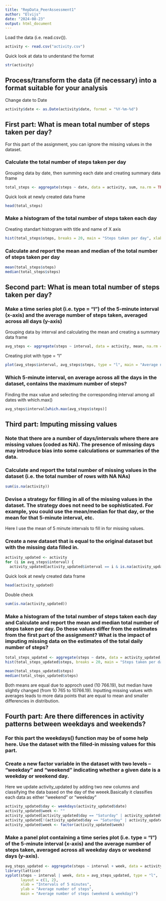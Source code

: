 ```yaml
---
title: "RepData_PeerAssessment1"
author: "Elvijs"
date: "2024-08-23"
output: html_document
---
```


Load the data (i.e. read.csv()).
```r
activity <- read.csv("activity.csv")
```

Quick look at data to understand the format
```r
str(activity)
```

## Process/transform the data (if necessary) into a format suitable for your analysis
Change date to Date
```r
activity$date <- as.Date(activity$date, format = "%Y-%m-%d")
```

## First part: What is mean total number of steps taken per day?
For this part of the assignment, you can ignore the missing values in the dataset.

### Calculate the total number of steps taken per day
Grouping data by date, then summing each date and creating summary data frame
```r
total_steps <- aggregate(steps ~ date, data = activity, sum, na.rm = TRUE)
```

Quick look at newly created data frame
```r
head(total_steps)
```

### Make a histogram of the total number of steps taken each day
Creating standart histogram with title and name of X axis
```r
hist(total_steps$steps, breaks = 20, main = "Steps taken per day", xlab = "Steps")
```

### Calculate and report the mean and median of the total number of steps taken per day
```r
mean(total_steps$steps)
median(total_steps$steps)
```

## Second part: What is mean total number of steps taken per day?
### Make a time series plot (i.e. type = "l") of the 5-minute interval (x-axis) and the average number of steps taken, averaged across all days (y-axis)
Grouping data by interval and calculating the mean and creating a summary data frame
```r
avg_steps <- aggregate(steps ~ interval, data = activity, mean, na.rm = TRUE)
```

Creating plot with type = "l"
```r
plot(avg_steps$interval, avg_steps$steps, type = "l", main = "Average number of steps", xlab = "Intervals of 5 minutes", ylab = "Average number of steps")
```

### Which 5-minute interval, on average across all the days in the dataset, contains the maximum number of steps?
Finding the max value and selecting the corresponding interval among all dates with which.max()
```r
avg_steps$interval[which.max(avg_steps$steps)]
```

## Third part: Imputing missing values
### Note that there are a number of days/intervals where there are missing values (coded as NA). The presence of missing days may introduce bias into some calculations or summaries of the data.
### Calculate and report the total number of missing values in the dataset (i.e. the total number of rows with NA NAs)
```r
sum(is.na(activity))
```

### Devise a strategy for filling in all of the missing values in the dataset. The strategy does not need to be sophisticated. For example, you could use the mean/median for that day, or the mean for that 5-minute interval, etc.
Here I use the mean of 5 minute intervals to fill in for missing values.

### Create a new dataset that is equal to the original dataset but with the missing data filled in.
```r
activity_updated <- activity 
for (i in avg_steps$interval) {
  activity_updated[activity_updated$interval == i & is.na(activity_updated$steps), ]$steps <- avg_steps$steps[avg_steps$interval == i]}
```

Quick look at newly created data frame
```r
head(activity_updated)
```

Double check
```r
sum(is.na(activity_updated))
```

### Make a histogram of the total number of steps taken each day and Calculate and report the mean and median total number of steps taken per day. Do these values differ from the estimates from the first part of the assignment? What is the impact of imputing missing data on the estimates of the total daily number of steps?
```r
total_steps_updated <- aggregate(steps ~ date, data = activity_updated, sum, na.rm = TRUE)
hist(total_steps_updated$steps, breaks = 20, main = "Steps taken per day (updated)", xlab = "Steps")

mean(total_steps_updated$steps)
median(total_steps_updated$steps)
```

Both means are equal due to approch used (10 766.19), but median have slightly changed (from 10 765 to 10766.19). Inputting missing values with averages leads to more data points that are equal to mean and smaller differencies in distribution.

## Fourth part: Are there differences in activity patterns between weekdays and weekends?
### For this part the weekdays() function may be of some help here. Use the dataset with the filled-in missing values for this part.
### Create a new factor variable in the dataset with two levels – “weekday” and “weekend” indicating whether a given date is a weekday or weekend day.
Here we update activity_updated by adding two new columns and classifying the data based on the day of the weeek.Basically it classifies each data as either "weekend" or "weekday"

```r
activity_updated$day <- weekdays(activity_updated$date)
activity_updated$week <- ""
activity_updated[activity_updated$day == "Saturday" | activity_updated$day == "Sunday", ]$week <- "weekend"
activity_updated[!(activity_updated$day == "Saturday" | activity_updated$day == "Sunday"), ]$week <- "weekday"
activity_updated$week <- factor(activity_updated$week)
```

### Make a panel plot containing a time series plot (i.e. type = "l") of the 5-minute interval (x-axis) and the average number of steps taken, averaged across all weekday days or weekend days (y-axis).

```r
avg_steps_updated <- aggregate(steps ~ interval + week, data = activity_updated, mean)
library(lattice)
xyplot(steps ~ interval | week, data = avg_steps_updated, type = "l",
       layout = c(1, 2), 
       xlab = "Intervals of 5 minutes", 
       ylab = "Average number of steps",
       main = "Average number of steps (weekend & weekday)")
```
